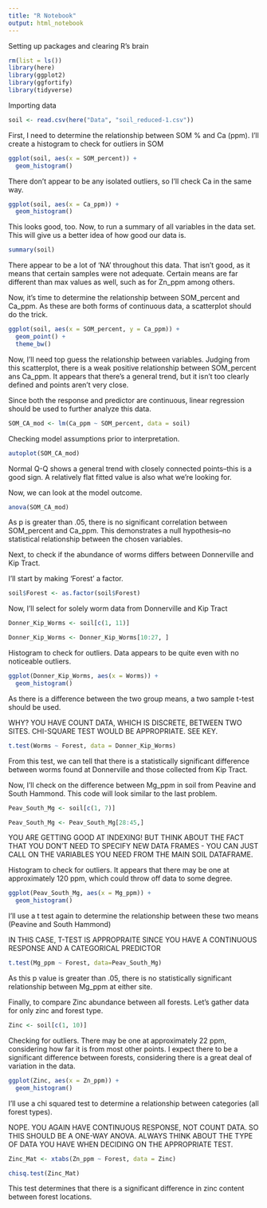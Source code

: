 ```yaml
---
title: "R Notebook"
output: html_notebook
---
```



Setting up packages and clearing R's brain 

```r
rm(list = ls())
library(here)
library(ggplot2)
library(ggfortify)
library(tidyverse)
```

Importing data

```r
soil <- read.csv(here("Data", "soil_reduced-1.csv"))
```

First, I need to determine the relationship between SOM % and Ca (ppm). I'll create a histogram to check for outliers in SOM 

```r
ggplot(soil, aes(x = SOM_percent)) +
  geom_histogram()
```
There don't appear to be any isolated outliers, so I'll check Ca in the same way. 

```r
ggplot(soil, aes(x = Ca_ppm)) +
  geom_histogram()
```
This looks good, too. Now, to run a summary of all variables in the data set. This will give us a better idea of how good our data is. 

```r
summary(soil)
```
There appear to be a lot of 'NA' throughout this data. That isn't good, as it means that certain samples were not adequate. Certain means are far different than max values as well, such as for Zn_ppm among others. 

Now, it's time to determine the relationship between SOM_percent and Ca_ppm. As these are both forms of continuous data, a scatterplot should do the trick. 

```r
ggplot(soil, aes(x = SOM_percent, y = Ca_ppm)) +
  geom_point() +
  theme_bw()
```

Now, I'll need top guess the relationship between variables. Judging from this scatterplot, there is a weak positive relationship between SOM_percent ans Ca_ppm. It appears that there's a general trend, but it isn't too clearly defined and points aren't very close. 

Since both the response and predictor are continuous, linear regression should be used to further analyze this data. 

```r
SOM_CA_mod <- lm(Ca_ppm ~ SOM_percent, data = soil)
```

Checking model assumptions prior to interpretation. 

```r
autoplot(SOM_CA_mod)
```
 Normal Q-Q shows a general trend with closely connected points--this is a good sign. A relatively flat fitted value is also what we're looking for. 
 
 Now, we can look at the model outcome. 
 
```r
anova(SOM_CA_mod)
```
 
As p is greater than .05, there is no significant correlation between SOM_percent and Ca_ppm. This demonstrates a null hypothesis--no statistical relationship between the chosen variables. 

Next, to check if the abundance of worms differs between Donnerville and Kip Tract. 


I'll start by making 'Forest' a factor. 

```r
soil$Forest <- as.factor(soil$Forest)
```

Now, I'll select for solely worm data from Donnerville and Kip Tract

```r
Donner_Kip_Worms <- soil[c(1, 11)]

Donner_Kip_Worms <- Donner_Kip_Worms[10:27, ]
```

Histogram to check for outliers. Data appears to be quite even with no noticeable outliers. 

```r
ggplot(Donner_Kip_Worms, aes(x = Worms)) +
  geom_histogram()
```


As there is a difference between the two group means, a two sample t-test should be used. 

  WHY? YOU HAVE COUNT DATA, WHICH IS DISCRETE, BETWEEN TWO SITES. CHI-SQUARE TEST WOULD BE APPROPRIATE. SEE KEY.

```r

t.test(Worms ~ Forest, data = Donner_Kip_Worms)
```

From this test, we can tell that there is a statistically significant difference between worms found at Donnerville and those collected from Kip Tract. 

Now, I'll check on the difference between Mg_ppm in soil from Peavine and South Hammond. This code will look similar to the last problem. 

```r
Peav_South_Mg <- soil[c(1, 7)]

Peav_South_Mg <- Peav_South_Mg[28:45,]
```
YOU ARE GETTING GOOD AT INDEXING! BUT THINK ABOUT THE FACT THAT YOU DON'T NEED TO SPECIFY NEW DATA FRAMES - YOU CAN JUST CALL ON THE VARIABLES YOU NEED FROM THE MAIN SOIL DATAFRAME.

Histogram to check for outliers. It appears that there may be one at approximately 120 ppm, which could throw off data to some degree. 

```r
ggplot(Peav_South_Mg, aes(x = Mg_ppm)) +
  geom_histogram() 
```

  
I'll use a t test again to determine the relationship between these two means (Peavine and South Hammond) 

IN THIS CASE, T-TEST IS APPROPRAITE SINCE YOU HAVE A CONTINUOUS RESPONSE AND A CATEGORICAL PREDICTOR

```r
t.test(Mg_ppm ~ Forest, data=Peav_South_Mg)
```

As this p value is greater than .05, there is no statistically significant relationship between Mg_ppm at either site. 

Finally, to compare Zinc abundance between all forests. Let's gather data for only zinc and forest type. 

```r
Zinc <- soil[c(1, 10)]
```
Checking for outliers. There may be one at approximately 22 ppm, considering how far it is from most other points. I expect there to be a significant difference between forests, considering there is a great deal of variation in the data.

```r
ggplot(Zinc, aes(x = Zn_ppm)) +
  geom_histogram()
```

I'll use a chi squared test to determine a relationship between categories (all forest types). 

NOPE. YOU AGAIN HAVE CONTINUOUS RESPONSE, NOT COUNT DATA. SO THIS SHOULD BE A ONE-WAY ANOVA. ALWAYS THINK ABOUT THE TYPE OF DATA YOU HAVE WHEN DECIDING ON THE APPROPRIATE TEST.

```r
Zinc_Mat <- xtabs(Zn_ppm ~ Forest, data = Zinc)

chisq.test(Zinc_Mat)
```

This test determines that there is a significant difference in zinc content between forest locations. 